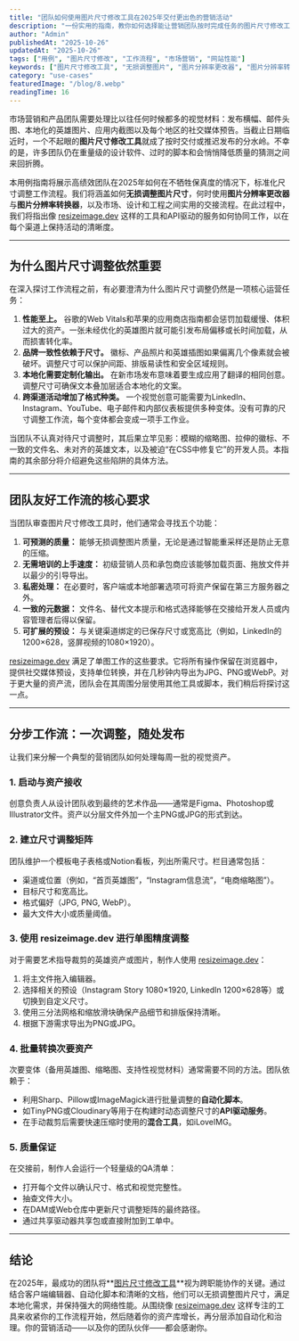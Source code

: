 ```yaml
---
title: "团队如何使用图片尺寸修改工具在2025年交付更出色的营销活动"
description: "一份实用的指南，教你如何选择能让营销团队按时完成任务的图片尺寸修改工具。学习如何无损调整图片尺寸，构建图片分辨率更改工作流，并为开发者创建可靠的交付流程。"
author: "Admin"
publishedAt: "2025-10-26"
updatedAt: "2025-10-26"
tags: ["用例", "图片尺寸修改", "工作流程", "市场营销", "网站性能"]
keywords: ["图片尺寸修改工具", "无损调整图片", "图片分辨率更改器", "图片分辨率转换器"]
category: "use-cases"
featuredImage: "/blog/8.webp"
readingTime: 16
---
```


市场营销和产品团队需要处理比以往任何时候都多的视觉材料：发布横幅、邮件头图、本地化的英雄图片、应用内截图以及每个地区的社交媒体预告。当截止日期临近时，一个不起眼的**图片尺寸修改工具**就成了按时交付或推迟发布的分水岭。不幸的是，许多团队仍在重量级的设计软件、过时的脚本和会悄悄降低质量的猜测之间来回折腾。

本用例指南将展示高绩效团队在2025年如何在不牺牲保真度的情况下，标准化尺寸调整工作流程。我们将涵盖如何**无损调整图片尺寸**，何时使用**图片分辨率更改器**与**图片分辨率转换器**，以及市场、设计和工程之间实用的交接流程。在此过程中，我们将指出像 [resizeimage.dev](https://resizeimage.dev/) 这样的工具和API驱动的服务如何协同工作，以在每个渠道上保持活动的清晰度。

---

## 为什么图片尺寸调整依然重要

在深入探讨工作流程之前，有必要澄清为什么图片尺寸调整仍然是一项核心运营任务：

1.  **性能至上。** 谷歌的Web Vitals和苹果的应用商店指南都会惩罚加载缓慢、体积过大的资产。一张未经优化的英雄图片就可能引发布局偏移或长时间加载，从而损害转化率。
2.  **品牌一致性依赖于尺寸。** 徽标、产品照片和英雄插图如果偏离几个像素就会被破坏。调整尺寸可以保护间距、排版易读性和安全区域规则。
3.  **本地化需要定制化输出。** 在新市场发布意味着要生成应用了翻译的相同创意。调整尺寸可确保文本叠加层适合本地化的文案。
4.  **跨渠道活动增加了格式种类。** 一个视觉创意可能需要为LinkedIn、Instagram、YouTube、电子邮件和内部仪表板提供多种变体。没有可靠的尺寸调整工作流，每个变体都会变成一项手工作业。

当团队不认真对待尺寸调整时，其后果立竿见影：模糊的缩略图、拉伸的徽标、不一致的文件名、未对齐的英雄文本，以及被迫“在CSS中修复它”的开发人员。本指南的其余部分将介绍避免这些陷阱的具体方法。

---

## 团队友好工作流的核心要求

当团队审查图片尺寸修改工具时，他们通常会寻找五个功能：

1.  **可预测的质量：** 能够无损调整图片质量，无论是通过智能重采样还是防止无意的压缩。
2.  **无需培训的上手速度：** 初级营销人员和承包商应该能够加载页面、拖放文件并以最少的引导导出。
3.  **私密处理：** 在必要时，客户端或本地部署选项可将资产保留在第三方服务器之外。
4.  **一致的元数据：** 文件名、替代文本提示和格式选择能够在交接给开发人员或内容管理者后得以保留。
5.  **可扩展的预设：** 与关键渠道绑定的已保存尺寸或宽高比（例如，LinkedIn的1200×628，竖屏视频的1080×1920）。

[resizeimage.dev](https://resizeimage.dev/) 满足了单图工作的这些要求。它将所有操作保留在浏览器中，提供社交媒体预设，支持单位转换，并在几秒钟内导出为JPG、PNG或WebP。对于更大量的资产流，团队会在其周围分层使用其他工具或脚本，我们稍后将探讨这一点。

---

## 分步工作流：一次调整，随处发布

让我们来分解一个典型的营销团队如何处理每周一批的视觉资产。

### 1. 启动与资产接收

创意负责人从设计团队收到最终的艺术作品——通常是Figma、Photoshop或Illustrator文件。资产以分层文件外加一个主PNG或JPG的形式到达。

### 2. 建立尺寸调整矩阵

团队维护一个模板电子表格或Notion看板，列出所需尺寸。栏目通常包括：

- 渠道或位置（例如，“首页英雄图”，“Instagram信息流”，“电商缩略图”）。
- 目标尺寸和宽高比。
- 格式偏好（JPG, PNG, WebP）。
- 最大文件大小或质量阈值。

### 3. 使用 resizeimage.dev 进行单图精度调整

对于需要艺术指导裁剪的英雄资产或图片，制作人使用 [resizeimage.dev](https://resizeimage.dev/)：

1.  将主文件拖入编辑器。
2.  选择相关的预设（Instagram Story 1080×1920, LinkedIn 1200×628等）或切换到自定义尺寸。
3.  使用三分法网格和缩放滑块确保产品细节和排版保持清晰。
4.  根据下游需求导出为PNG或JPG。

### 4. 批量转换次要资产

次要变体（备用英雄图、缩略图、支持性视觉材料）通常需要不同的方法。团队依赖于：

-   利用Sharp、Pillow或ImageMagick进行批量调整的**自动化脚本**。
-   如TinyPNG或Cloudinary等用于在构建时动态调整尺寸的**API驱动服务**。
-   在手动裁剪后需要快速压缩时使用的**混合工具**，如iLoveIMG。

### 5. 质量保证

在交接前，制作人会运行一个轻量级的QA清单：

- 打开每个文件以确认尺寸、格式和视觉完整性。
- 抽查文件大小。
- 在DAM或Web仓库中更新尺寸调整矩阵的最终路径。
- 通过共享驱动器共享包或直接附加到工单中。

---

## 结论

在2025年，最成功的团队将**[图片尺寸修改工具](https://resizeimage.dev/)**视为跨职能协作的关键。通过结合客户端编辑器、自动化脚本和清晰的文档，他们可以无损调整图片尺寸，满足本地化需求，并保持强大的网络性能。从围绕像 [resizeimage.dev](https://resizeimage.dev/) 这样专注的工具来收紧你的工作流程开始，然后随着你的资产库增长，再分层添加自动化和治理。你的营销活动——以及你的团队伙伴——都会感谢你。
